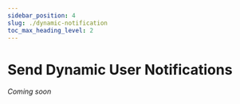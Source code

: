 ```yaml
---
sidebar_position: 4
slug: ./dynamic-notification
toc_max_heading_level: 2
---
```



# Send Dynamic User Notifications

_Coming soon_

<!-- -- ideal for targeted, user specific, data driven notification -->
